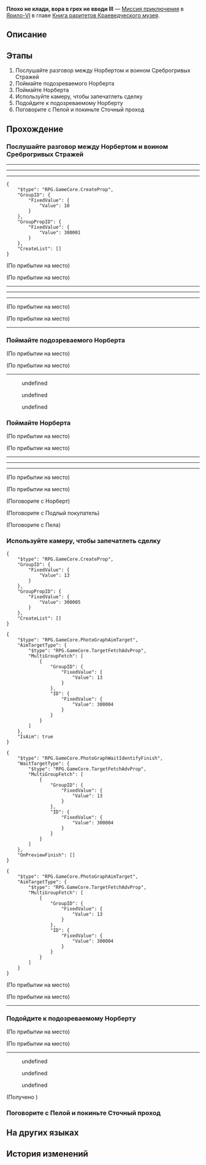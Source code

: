 {{Дополнить|Диалоги.}}
{{Миссия Инфобокс
|id              = 2011904
|Название        = 
|Изображение     = Миссия Освоения Плохо не клади, вора в грех не вводи III.png
|Тип             = Миссия приключения
|События         = 
|Глава           = Книга раритетов Краеведческого музея
|Условия         = 
|Персонажи       = Норберт; Пела; Первопроходец; Подлый покупатель; Помощник, изображающий одного из Среброгривых Стражей; Сообщник, изображающий одного из Среброгривых Стражей
|СтартЛокация    = Сточный проход
|Мир             = Ярило-VI
|Локации         = Сточный проход
|Предыдущая      = 
|Следующая       = 
|Награды         = Опыт Освоения*250; Звёздный нефрит*40; Путеводитель путешественника*3; Очищенный эфир*3; Кредиты*30 000
}}
'''Плохо не клади, вора в грех не вводи III''' — [[Миссия приключения]] в [[Ярило-VI]] в главе [[Книга раритетов Краеведческого музея]].

==Описание==
{{Описание|<!--официальное описание из Перекрёстка судеб-->}}

==Этапы==
# Послушайте разговор между Норбертом и воином Среброгривых Стражей
# Поймайте подозреваемого Норберта
# Поймайте Норберта
# Используйте камеру, чтобы запечатлеть сделку
# Подойдите к подозреваемому Норберту
# Поговорите с Пелой и покиньте Сточный проход

==Прохождение==
{{Дополнить}}


===Послушайте разговор между Норбертом и воином Среброгривых Стражей===
{{Описание миссии|локация=Сточный проход|Микрофильм, использовавшийся для демонстрации проекций, был украден. Без этого фильма выставка в зале истории и культуры не сможет открыться для публики.<br />Вы с Пелой прибываете на пустынную торговую улицу, чтобы преследовать подозреваемого Норберта.<br />Вы видите своего подозреваемого. Подслушайте его разговор.}}
{{Диалог Начало}}
----
<!--Unknown TalkSentence: 201194001-->
<!--Unknown TalkSentence: 201194002-->
----
<!--Unknown TalkSentence: 201194003-->
----
<pre>{
	"$type": "RPG.GameCore.CreateProp",
	"GroupID": {
		"FixedValue": {
			"Value": 10
		}
	},
	"GroupPropID": {
		"FixedValue": {
			"Value": 300001
		}
	},
	"CreateList": []
}</pre>
;(По прибытии на место)

;(По прибытии на место)
----
<!--Unknown TalkSentence: 201194101-->
<!--Unknown TalkSentence: 201194102-->
<!--Unknown TalkSentence: 201194103-->
<!--Unknown TalkSentence: 201194104-->
<!--Unknown TalkSentence: 201194105-->
<!--Unknown TalkSentence: 201194106-->
----
<!--Unknown TalkSentence: 201194107-->
<!--Unknown TalkSentence: 201194108-->
----
;(По прибытии на место)

;(По прибытии на место)
<!--Unknown TalkSentence: 201194201-->
<!--Unknown TalkSentence: 201194202-->
----
{{Диалог Конец}}

===Поймайте подозреваемого Норберта===
{{Описание миссии|локация=Сточный проход|Микрофильм, использовавшийся для демонстрации проекций, был украден. Без этого фильма выставка в зале истории и культуры не сможет открыться для публики.<br />Вы с Пелой прибываете на пустынную торговую улицу, чтобы преследовать подозреваемого Норберта.<br />Слова и действия Норберта выявили неоспоримый факт, что он является торговцем артефактами. Продолжайте в том же духе и возьмите его под стражу.}}
{{Диалог Начало}}
;(По прибытии на место)

;(По прибытии на место)
----
<!--Unknown TalkSentence: 201194301-->
<!--Unknown TalkSentence: 201194302-->
<!--Unknown TalkSentence: 201194303-->
:{{Диалог|Стрелка}} undefined
:<!--Unknown TalkSentence: 201194305-->
:<!--Unknown TalkSentence: 201194306-->
:{{Диалог|Стрелка}} undefined
:{{Диалог|Стрелка}} undefined
:<!--Unknown TalkSentence: 201194309-->
<!--Unknown TalkSentence: 201194310-->
<!--Unknown TalkSentence: 201194311-->
<!--Unknown TalkSentence: 201194312-->
<!--Unknown TalkSentence: 201194313-->
<!--Unknown TalkSentence: 201194314-->
<!--Unknown TalkSentence: 201194315-->
<!--Unknown TalkSentence: 201194316-->
<!--Unknown TalkSentence: 201194317-->
{{Диалог Конец}}

===Поймайте Норберта===
{{Диалог Начало}}
;(По прибытии на место)

;(По прибытии на место)
----
<!--Unknown TalkSentence: 201194401-->
<!--Unknown TalkSentence: 201194402-->
<!--Unknown TalkSentence: 201194403-->
<!--Unknown TalkSentence: 201194404-->
<!--Unknown TalkSentence: 201194405-->
----
<!--Unknown TalkSentence: 201194406-->
<!--Unknown TalkSentence: 201194407-->
----
;(По прибытии на место)

;(По прибытии на место)
<!--Unknown TalkSentence: 201194501-->
<!--Unknown TalkSentence: 201194502-->
<!--Unknown TalkSentence: 201194503-->

;(Поговорите с Норберт)
<!--Unknown TalkSentence: 201194821-->
<!--Unknown TalkSentence: 201194822-->
<!--Unknown TalkSentence: 201194823-->
<!--Unknown TalkSentence: 201194824-->
<!--Unknown TalkSentence: 201194825-->

;(Поговорите с Подлый покупатель)
<!--Unknown TalkSentence: 201194801-->
<!--Unknown TalkSentence: 201194802-->
<!--Unknown TalkSentence: 201194803-->

;(Поговорите с Пела)
<!--Unknown TalkSentence: 201194781-->
<!--Unknown TalkSentence: 201194782-->
<!--Unknown TalkSentence: 201194783-->
<!--Unknown TalkSentence: 201194784-->
{{Диалог Конец}}

===Используйте камеру, чтобы запечатлеть сделку===
{{Описание миссии|локация=Сточный проход|Микрофильм, использовавшийся для демонстрации проекций, был украден. Без этого фильма выставка в зале истории и культуры не сможет открыться для публики.<br />Вы с Пелой прибываете на пустынную торговую улицу, чтобы преследовать подозреваемого Норберта.<br />Норберт и покупатель стоят прямо перед вами. Достаньте свою камеру и запечатлейте момент, когда они заключают незаконную сделку.}}
{{Диалог Начало}}
<pre>{
	"$type": "RPG.GameCore.CreateProp",
	"GroupID": {
		"FixedValue": {
			"Value": 13
		}
	},
	"GroupPropID": {
		"FixedValue": {
			"Value": 300005
		}
	},
	"CreateList": []
}</pre>
<pre>{
	"$type": "RPG.GameCore.PhotoGraphAimTarget",
	"AimTargetType": {
		"$type": "RPG.GameCore.TargetFetchAdvProp",
		"MultiGroupFetch": [
			{
				"GroupID": {
					"FixedValue": {
						"Value": 13
					}
				},
				"ID": {
					"FixedValue": {
						"Value": 300004
					}
				}
			}
		]
	},
	"IsAim": true
}</pre>
<pre>{
	"$type": "RPG.GameCore.PhotoGraphWaitIdentifyFinish",
	"WaitTargetType": {
		"$type": "RPG.GameCore.TargetFetchAdvProp",
		"MultiGroupFetch": [
			{
				"GroupID": {
					"FixedValue": {
						"Value": 13
					}
				},
				"ID": {
					"FixedValue": {
						"Value": 300004
					}
				}
			}
		]
	},
	"OnPreviewFinish": []
}</pre>
<pre>{
	"$type": "RPG.GameCore.PhotoGraphAimTarget",
	"AimTargetType": {
		"$type": "RPG.GameCore.TargetFetchAdvProp",
		"MultiGroupFetch": [
			{
				"GroupID": {
					"FixedValue": {
						"Value": 13
					}
				},
				"ID": {
					"FixedValue": {
						"Value": 300004
					}
				}
			}
		]
	}
}</pre>
;(По прибытии на место)

;(По прибытии на место)
<!--Unknown TalkSentence: 201194601-->
<!--Unknown TalkSentence: 201194602-->
----
{{Диалог Конец}}

===Подойдите к подозреваемому Норберту===
{{Описание миссии|локация=Сточный проход|Микрофильм, использовавшийся для демонстрации проекций, был украден. Без этого фильма выставка в зале истории и культуры не сможет открыться для публики.<br />Вы с Пелой прибываете на пустынную торговую улицу, чтобы преследовать подозреваемого Норберта.<br />У вас есть достаточно доказательств. Подойдите к подозреваемому и покупателю.}}
{{Диалог Начало}}
;(По прибытии на место)

;(По прибытии на место)
----
<!--Unknown TalkSentence: 201194631-->
<!--Unknown TalkSentence: 201194632-->
:{{Диалог|Стрелка}} undefined
:{{Диалог|Стрелка}} undefined
:{{Диалог|Стрелка}} undefined
:{{tx}}
;(Получено {{Item|Микрофильм|20|x=1|text=Микрофильм}})
{{Диалог Конец}}

===Поговорите с Пелой и покиньте Сточный проход===
{{Описание миссии|локация=Сточный проход|Вы, наконец, раскрываете дело о краже музейных экспонатов.<br />Микрофильм снова у вас в руках. Поговорите с Пелой и верните его на место.}}
{{Диалог Начало}}
{{Диалог Конец}}

==На других языках==
{{На других языках
|en   = Opportunity Makes the Thief (III)
|zhs  = 漫藏诲盗•其三
|zht  = 漫藏誨盜•其三
|ja   = 慢蔵誨盗・その3
|ko   = 견물생심•3
|es   = La oportunidad hace al ladrón III
|fr   = L'occasion fait le larron (III)
|ru   = Плохо не клади, вора в грех не вводи III
|th   = ของมีค่าล่อตาโจร 3
|vi   = Cơ Hội Tạo Nên Kẻ Trộm 3
|de   = Gelegenheit macht Diebe (Teil 3)
|id   = Kesempatan dalam Kesempitan (Bagian 3)
|pt   = A Ocasião Faz o Ladrão (III)
}}

==История изменений==
{{История изменений|2.7}}
